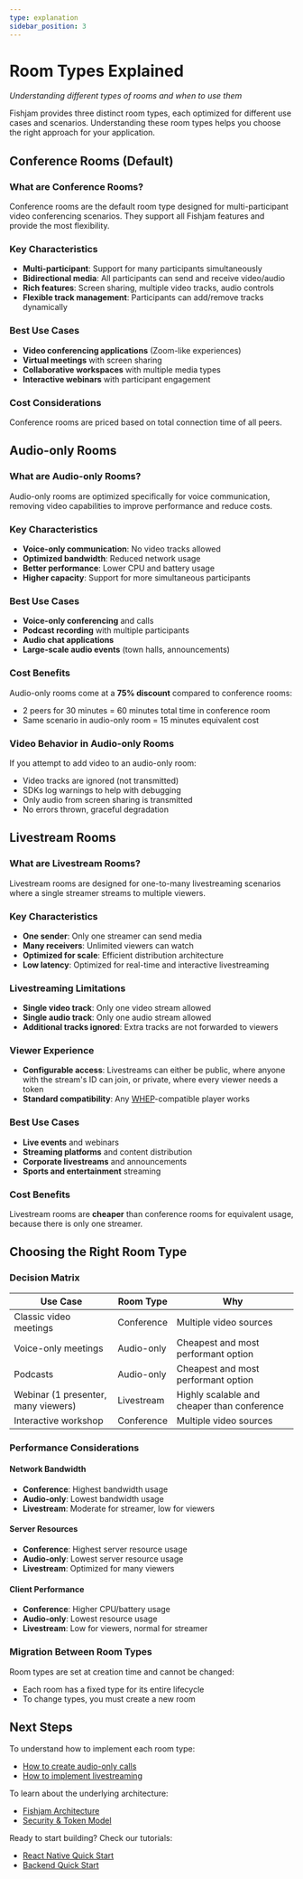 ```yaml
---
type: explanation
sidebar_position: 3
---
```


# Room Types Explained

_Understanding different types of rooms and when to use them_

Fishjam provides three distinct room types, each optimized for different use cases and scenarios. Understanding these room types helps you choose the right approach for your application.

## Conference Rooms (Default)

### What are Conference Rooms?

Conference rooms are the default room type designed for multi-participant video conferencing scenarios. They support all Fishjam features and provide the most flexibility.

### Key Characteristics

- **Multi-participant**: Support for many participants simultaneously
- **Bidirectional media**: All participants can send and receive video/audio
- **Rich features**: Screen sharing, multiple video tracks, audio controls
- **Flexible track management**: Participants can add/remove tracks dynamically

### Best Use Cases

- **Video conferencing applications** (Zoom-like experiences)
- **Virtual meetings** with screen sharing
- **Collaborative workspaces** with multiple media types
- **Interactive webinars** with participant engagement

### Cost Considerations

Conference rooms are priced based on total connection time of all peers.

## Audio-only Rooms

### What are Audio-only Rooms?

Audio-only rooms are optimized specifically for voice communication, removing video capabilities to improve performance and reduce costs.

### Key Characteristics

- **Voice-only communication**: No video tracks allowed
- **Optimized bandwidth**: Reduced network usage
- **Better performance**: Lower CPU and battery usage
- **Higher capacity**: Support for more simultaneous participants

### Best Use Cases

- **Voice-only conferencing** and calls
- **Podcast recording** with multiple participants
- **Audio chat applications**
- **Large-scale audio events** (town halls, announcements)

### Cost Benefits

Audio-only rooms come at a **75% discount** compared to conference rooms:

- 2 peers for 30 minutes = 60 minutes total time in conference room
- Same scenario in audio-only room = 15 minutes equivalent cost

### Video Behavior in Audio-only Rooms

If you attempt to add video to an audio-only room:

- Video tracks are ignored (not transmitted)
- SDKs log warnings to help with debugging
- Only audio from screen sharing is transmitted
- No errors thrown, graceful degradation

## Livestream Rooms

### What are Livestream Rooms?

Livestream rooms are designed for one-to-many livestreaming scenarios where a single streamer streams to multiple viewers.

### Key Characteristics

- **One sender**: Only one streamer can send media
- **Many receivers**: Unlimited viewers can watch
- **Optimized for scale**: Efficient distribution architecture
- **Low latency**: Optimized for real-time and interactive livestreaming

### Livestreaming Limitations

- **Single video track**: Only one video stream allowed
- **Single audio track**: Only one audio stream allowed
- **Additional tracks ignored**: Extra tracks are not forwarded to viewers

### Viewer Experience

- **Configurable access**: Livestreams can either be public, where anyone with the stream's ID can join, or private, where every viewer needs a token
- **Standard compatibility**: Any [WHEP](https://blog.swmansion.com/building-interactive-streaming-apps-webrtc-whip-whep-explained-d38f4825ec90)-compatible player works

### Best Use Cases

- **Live events** and webinars
- **Streaming platforms** and content distribution
- **Corporate livestreams** and announcements
- **Sports and entertainment** streaming

### Cost Benefits

Livestream rooms are **cheaper** than conference rooms for equivalent usage, because there is only one streamer.

## Choosing the Right Room Type

### Decision Matrix

| Use Case                            | Room Type  | Why                                         |
| ----------------------------------- | ---------- | ------------------------------------------- |
| Classic video meetings              | Conference | Multiple video sources                      |
| Voice-only meetings                 | Audio-only | Cheapest and most performant option         |
| Podcasts                            | Audio-only | Cheapest and most performant option         |
| Webinar (1 presenter, many viewers) | Livestream | Highly scalable and cheaper than conference |
| Interactive workshop                | Conference | Multiple video sources                      |

### Performance Considerations

#### Network Bandwidth

- **Conference**: Highest bandwidth usage
- **Audio-only**: Lowest bandwidth usage
- **Livestream**: Moderate for streamer, low for viewers

#### Server Resources

- **Conference**: Highest server resource usage
- **Audio-only**: Lowest server resource usage
- **Livestream**: Optimized for many viewers

#### Client Performance

- **Conference**: Higher CPU/battery usage
- **Audio-only**: Lowest resource usage
- **Livestream**: Low for viewers, normal for streamer

### Migration Between Room Types

Room types are set at creation time and cannot be changed:

- Each room has a fixed type for its entire lifecycle
- To change types, you must create a new room

## Next Steps

To understand how to implement each room type:

- [How to create audio-only calls](/how-to/features/audio-only-calls)
- [How to implement livestreaming](/how-to/features/livestreaming)

To learn about the underlying architecture:

- [Fishjam Architecture](/explanation/architecture)
- [Security & Token Model](/explanation/security-tokens)

Ready to start building? Check our tutorials:

- [React Native Quick Start](/tutorials/react-native-quick-start)
- [Backend Quick Start](/tutorials/backend-quick-start)
